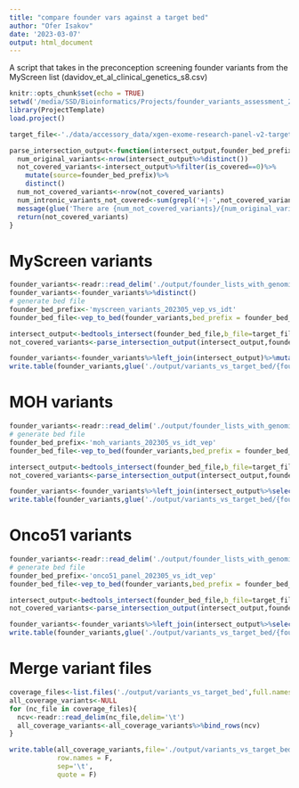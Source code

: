```yaml
---
title: "compare founder vars against a target bed"
author: "Ofer Isakov"
date: '2023-03-07'
output: html_document
---
```


A script that takes in the preconception screening founder variants from the MyScreen list (davidov_et_al_clinical_genetics_s8.csv)

```r
knitr::opts_chunk$set(echo = TRUE)
setwd('/media/SSD/Bioinformatics/Projects/founder_variants_assessment_202204/')
library(ProjectTemplate)
load.project()
```

```r
target_file<-'./data/accessory_data/xgen-exome-research-panel-v2-targets-hg38.pad50.bed'
```

```r
parse_intersection_output<-function(intersect_output,founder_bed_prefix){
  num_original_variants<-nrow(intersect_output%>%distinct())
  not_covered_variants<-intersect_output%>%filter(is_covered==0)%>%
    mutate(source=founder_bed_prefix)%>%
    distinct()
  num_not_covered_variants<-nrow(not_covered_variants)
  num_intronic_variants_not_covered<-sum(grepl('+|-',not_covered_variants$hgvs_notation))
  message(glue('There are {num_not_covered_variants}/{num_original_variants} not covered variants. {num_intronic_variants_not_covered}/{num_not_covered_variants} are intronic'))
  return(not_covered_variants)
}

```

# MyScreen variants

```r
founder_variants<-readr::read_delim('./output/founder_lists_with_genomic_coordinates/preconception_screening_myscreen_vep_202305.csv',delim='\t')
founder_variants<-founder_variants%>%distinct()
# generate bed file
founder_bed_prefix<-'myscreen_variants_202305_vep_vs_idt'
founder_bed_file<-vep_to_bed(founder_variants,bed_prefix = founder_bed_prefix)

intersect_output<-bedtools_intersect(founder_bed_file,b_file=target_file)
not_covered_variants<-parse_intersection_output(intersect_output,founder_bed_prefix)

founder_variants<-founder_variants%>%left_join(intersect_output)%>%mutate(source=founder_bed_prefix)
write.table(founder_variants,glue('./output/variants_vs_target_bed/{founder_bed_prefix}_coverage.csv'),row.names = F,sep='\t',quote = F)

```

# MOH variants

```r
founder_variants<-readr::read_delim('./output/founder_lists_with_genomic_coordinates/preconception_screening_moh_vep_202305.csv',delim='\t')
# generate bed file
founder_bed_prefix<-'moh_variants_202305_vs_idt_vep'
founder_bed_file<-vep_to_bed(founder_variants,bed_prefix = founder_bed_prefix)

intersect_output<-bedtools_intersect(founder_bed_file,b_file=target_file)
not_covered_variants<-parse_intersection_output(intersect_output,founder_bed_prefix)

founder_variants<-founder_variants%>%left_join(intersect_output%>%select(hgvs_notation,is_covered))%>%mutate(source=founder_bed_prefix)
write.table(founder_variants,glue('./output/variants_vs_target_bed/{founder_bed_prefix}_not_covered.csv'),row.names = F,sep='\t',quote = F)

```

# Onco51 variants

```r
founder_variants<-readr::read_delim('./output/founder_lists_with_genomic_coordinates/onco51_panel_vep_202305.csv',delim='\t')
# generate bed file
founder_bed_prefix<-'onco51_panel_202305_vs_idt_vep'
founder_bed_file<-vep_to_bed(founder_variants,bed_prefix = founder_bed_prefix)

intersect_output<-bedtools_intersect(founder_bed_file,b_file=target_file)
not_covered_variants<-parse_intersection_output(intersect_output,founder_bed_prefix)

founder_variants<-founder_variants%>%left_join(intersect_output%>%select(hgvs_notation,is_covered))%>%mutate(source=founder_bed_prefix)
write.table(founder_variants,glue('./output/variants_vs_target_bed/{founder_bed_prefix}_not_covered.csv'),row.names = F,sep='\t',quote = F)

```


# Merge variant files

```r
coverage_files<-list.files('./output/variants_vs_target_bed',full.names = T)
all_coverage_variants<-NULL
for (nc_file in coverage_files){
  ncv<-readr::read_delim(nc_file,delim='\t')
  all_coverage_variants<-all_coverage_variants%>%bind_rows(ncv)
}

write.table(all_coverage_variants,file='./output/variants_vs_target_bed/founder_variants_not_covered_idt.202305.csv',
            row.names = F,
            sep='\t',
            quote = F)
```